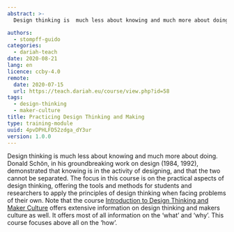 ```yaml
---
abstract: >-
  Design thinking is  much less about knowing and much more about doing: it is learning what is needed by creating it. This course is designed to help students and professionals to apply the principles of design thinking in developing their own projects.

authors:
  - stompff-guido
categories:
  - dariah-teach
date: 2020-08-21
lang: en
licence: ccby-4.0
remote:
  date: 2020-07-15
  url: https://teach.dariah.eu/course/view.php?id=58
tags:
  - design-thinking
  - maker-culture
title: Practicing Design Thinking and Making
type: training-module
uuid: 4pvDPHLFD52zdga_dY3ur
version: 1.0.0
---
```


Design thinking is much less about knowing and much more about doing. Donald Schön, in his groundbreaking work on design (1984, 1992), demonstrated that knowing is in the activity of designing, and that the two cannot be separated. The focus in this course is on the practical aspects of design thinking, offering the tools and methods for students and researchers to apply the principles of design thinking when facing problems of their own. Note that the course [Introduction to Design Thinking and Maker Culture](/resource/introduction-to-design-thinking-and-maker-culture) offers extensive information on design thinking and makers culture as well. It offers most of all information on the ‘what’ and ‘why’. This course focuses above all on the ‘how’.

<CTA
  title="Interested in learning more?"
  subtitle="Practicing Design Thinking and Making"
  url="https://teach.dariah.eu/course/view.php?id=58"
/>
